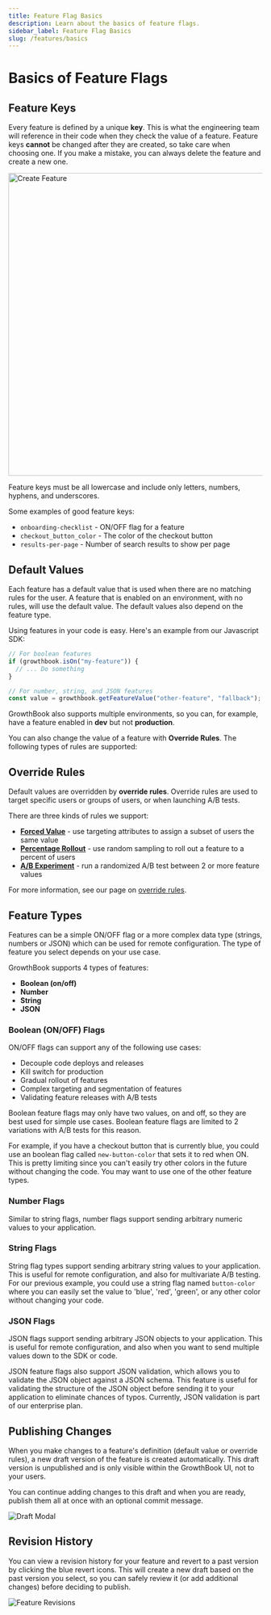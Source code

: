 ```yaml
---
title: Feature Flag Basics
description: Learn about the basics of feature flags.
sidebar_label: Feature Flag Basics
slug: /features/basics
---
```


# Basics of Feature Flags

## Feature Keys

Every feature is defined by a unique **key**. This is what the engineering team will reference in their code when they
check the value of a feature. Feature keys **cannot** be changed after they are created, so take care when choosing one.
If you make a mistake, you can always delete the feature and create a new one.

<img src="/images/features/feature-create-feature-1.png" alt="Create Feature" width="600" />

Feature keys must be all lowercase and include only letters, numbers, hyphens, and underscores.

Some examples of good feature keys:

- `onboarding-checklist` - ON/OFF flag for a feature
- `checkout_button_color` - The color of the checkout button
- `results-per-page` - Number of search results to show per page

## Default Values

Each feature has a default value that is used when there are no matching rules for the user. A feature that is enabled
on an environment, with no rules, will use the default value. The default values also depend on the feature type.

Using features in your code is easy. Here's an example from our Javascript SDK:

```js
// For boolean features
if (growthbook.isOn("my-feature")) {
  // ... Do something
}

// For number, string, and JSON features
const value = growthbook.getFeatureValue("other-feature", "fallback");
```

GrowthBook also supports multiple environments, so you can, for example, have a feature enabled in **dev** but not **production**.

You can also change the value of a feature with **Override Rules**. The following types of rules are supported:

## Override Rules

Default values are overridden by **override rules**. Override rules are used to target specific users or groups of users,
or when launching A/B tests.

There are three kinds of rules we support:

- [**Forced Value**](/features/rules#forced-value) - use targeting attributes to assign a subset of users the same value
- [**Percentage Rollout**](/features/rules#percentage-rollout) - use random sampling to roll out a feature to a percent of users
- [**A/B Experiment**](/features/rules#experiment) - run a randomized A/B test between 2 or more feature values

For more information, see our page on [override rules](/features/rules).

## Feature Types

Features can be a simple ON/OFF flag or a more complex data type (strings, numbers or JSON) which can be used for remote
configuration. The type of feature you select depends on your use case.

GrowthBook supports 4 types of features:

- **Boolean (on/off)**
- **Number**
- **String**
- **JSON**

### Boolean (ON/OFF) Flags

ON/OFF flags can support any of the following use cases:

- Decouple code deploys and releases
- Kill switch for production
- Gradual rollout of features
- Complex targeting and segmentation of features
- Validating feature releases with A/B tests

Boolean feature flags may only have two values, on and off, so they are best used for simple use cases. Boolean feature
flags are limited to 2 variations with A/B tests for this reason.

For example, if you have a checkout button that is currently blue, you could use an boolean flag called `new-button-color`
that sets it to red when ON. This is pretty limiting since you can't easily try other colors in the future without
changing the code. You may want to use one of the other feature types.

### Number Flags

Similar to string flags, number flags support sending arbitrary numeric values to your application.

### String Flags

String flag types support sending arbitrary string values to your application. This is useful for remote configuration,
and also for multivariate A/B testing. For our previous example, you could use a string flag named `button-color` where
you can easily set the value to 'blue', 'red', 'green', or any other color without changing your code.

### JSON Flags

JSON flags support sending arbitrary JSON objects to your application. This is useful for remote configuration, and also
when you want to send multiple values down to the SDK or code.

JSON feature flags also support JSON validation, which allows you to validate the JSON object against a JSON schema. This
feature is useful for validating the structure of the JSON object before sending it to your application to eliminate
chances of typos. Currently, JSON validation is part of our enterprise plan.

## Publishing Changes

When you make changes to a feature's definition (default value or override rules), a new draft version of the feature is created automatically. This draft version is unpublished and is only visible within the GrowthBook UI, not to your users.

You can continue adding changes to this draft and when you are ready, publish them all at once with an optional commit message.

![Draft Modal](/images/features/feature-publishing.png)

## Revision History

You can view a revision history for your feature and revert to a past version by clicking the blue revert icons. This will create a new draft based on the past version you select, so you can safely review it (or add additional changes) before deciding to publish.

![Feature Revisions](/images/feature-revisions.png)
